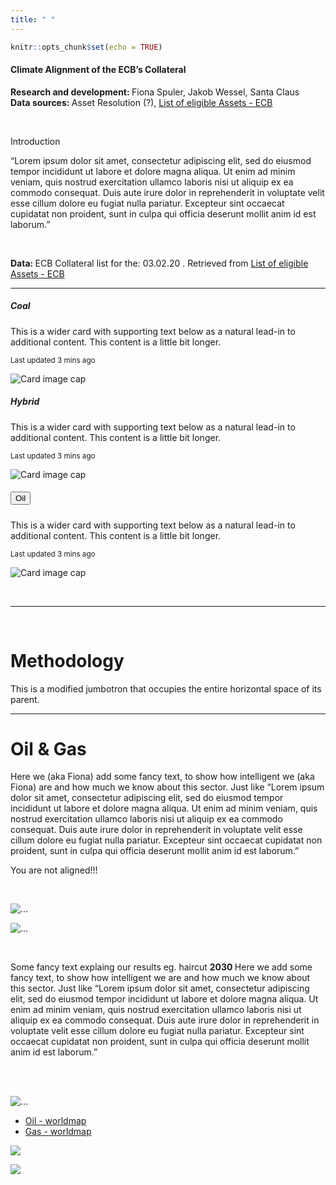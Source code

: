 ```yaml
---
title: " "
---
```


```r
knitr::opts_chunk$set(echo = TRUE)
```
<!-- using: bslib
rmarkdown-dev-version: https://github.com/rstudio/rmarkdown/pull/1706
themes bootswatch
-->

<!-- Title -->
<h4 class="display-4"> Climate Alignment of the ECB's Collateral </h4>

<!-- Metadata-container -->
<div class="container">

<!-- Quick Info -->
<div class="container">
<p>

<strong> Research and development: </strong> Fiona Spuler, Jakob Wessel, Santa Claus <br>
<strong> Data sources: </strong> Asset Resolution (?), [List of eligible Assets - ECB](https://www.ecb.europa.eu/paym/coll/assets/html/list-MID.en.html)

</p>
</div>

<br/>

<!-- Text-description -->
<div class="container">

<p class="h5">Introduction</p>

<p> 
"Lorem ipsum dolor sit amet, consectetur adipiscing elit, sed do eiusmod tempor incididunt ut labore et dolore magna aliqua. Ut enim ad minim veniam, quis nostrud exercitation ullamco laboris nisi ut aliquip ex ea commodo consequat. Duis aute irure dolor in reprehenderit in voluptate velit esse cillum dolore eu fugiat nulla pariatur. Excepteur sint occaecat cupidatat non proident, sunt in culpa qui officia deserunt mollit anim id est laborum."
</p>

</div>

</div>

<br/>

<!-- Time of data-retrieval -->
<div class="alert alert-secondary" role="alert">
<strong>Data: </strong> ECB Collateral list for the: <span class="text-danger"> 03.02.20 </span>. Retrieved from [List of eligible Assets - ECB](https://www.ecb.europa.eu/paym/coll/assets/html/list-MID.en.html)
</div>


<!-- Vertical divider -->

<hr>

<!-- Main part -->

<!-- Overview -->
<div class="container">
<div class="card-group"> <!-- useful? --> 


<div class="card">

<div class="card-body">
<h5 class="card-title">Coal</h5>
<p class="card-text">This is a wider card with supporting text below as a natural lead-in to additional content. This content is a little bit longer.</p>
<p class="card-text"><small class="text-muted">Last updated 3 mins ago</small></p>
</div>
<img class="card-img-bottom" src="plots/fiveyear_coalcap.png" alt="Card image cap">

</div>


<div class="card">

<div class="card-body">
<h5 class="card-title">Hybrid</h5>
<p class="card-text">This is a wider card with supporting text below as a natural lead-in to additional content. This content is a little bit longer.</p>
<p class="card-text"><small class="text-muted">Last updated 3 mins ago</small></p>
</div>
<img class="card-img-bottom" src="plots/fiveyear_hybrid.png" alt="Card image cap">

</div>


<div class="card">

<div class="card-body">
<h5 class="card-title"><button type="button" class="btn btn-danger">Oil</button></h5>
<p class="card-text">This is a wider card with supporting text below as a natural lead-in to additional content. This content is a little bit longer.</p>
<p class="card-text"><small class="text-muted">Last updated 3 mins ago</small></p>
</div>
<img class="card-img-bottom" src="plots/fiveyear_oil.png" alt="Card image cap">

</div>


</div>
</div>

<!-- End Beginning-Section -->


<br/>
<hr>
<br/>

<!-- Methodology -->
<div class="jumbotron jumbotron-fluid">
<div class="container">
<h1>Methodology</h1>
<p class="lead">This is a modified jumbotron that occupies the entire horizontal space of its parent.</p>
</div>
</div>

<hr>

<!-- Standard-components --> 



<!-- Oil and Gas --> 

<!-- Intro about the sector --> 
<div class="container">
<h1>Oil & Gas</h1>
<p> 
Here we (aka Fiona) add some fancy text, to show how intelligent we (aka Fiona) are and how much we know about this sector. Just like "Lorem ipsum dolor sit amet, consectetur adipiscing elit, sed do eiusmod tempor incididunt ut labore et dolore magna aliqua. Ut enim ad minim veniam, quis nostrud exercitation ullamco laboris nisi ut aliquip ex ea commodo consequat. Duis aute irure dolor in reprehenderit in voluptate velit esse cillum dolore eu fugiat nulla pariatur. Excepteur sint occaecat cupidatat non proident, sunt in culpa qui officia deserunt mollit anim id est laborum."
</p>
</div>

<!-- Alignment-message - same color as szenario? --> 
<div class="alert alert-danger" role="alert">
You are not aligned!!! 
</div>

<br/>

<!-- Five Year charts -->
<div class="container">
<div class="row">
<div class="col-sm">
<img src="plots/fiveyear_oil.png"  alt="...">
</div>
<div class="col-sm">
<img src="plots/fiveyear_gas.png"  alt="...">
</div>
</div>
</div>

<!-- Alternative:
<img src="plots/fiveyear_oil.png" width="40%" class="rounded float-left" alt="...">
<img src="plots/fiveyear_gas.png" width="40%" class="rounded float-right" alt="...">
-->

<br/>

<!-- Results, Interpretation + Haircut -->
<div class="container">
<p> Some fancy text explaing our results eg. haircut <strong> 2030 </strong> 
Here we add some fancy text, to show how intelligent we are and how much we know about this sector. Just like "Lorem ipsum dolor sit amet, consectetur adipiscing elit, sed do eiusmod tempor incididunt ut labore et dolore magna aliqua. Ut enim ad minim veniam, quis nostrud exercitation ullamco laboris nisi ut aliquip ex ea commodo consequat. Duis aute irure dolor in reprehenderit in voluptate velit esse cillum dolore eu fugiat nulla pariatur. Excepteur sint occaecat cupidatat non proident, sunt in culpa qui officia deserunt mollit anim id est laborum."
</p>
</div>
<br/>
<br/>
 
<!-- Companies and Oil+Gas-Worldmap -->
<div class="container">
<div class="row">

<!-- Column with Companies -->
<div class="col">
<img src="plots/tree_new.png"  alt="...">
</div>

<!-- Column with Maps -->
<div class="col">
<!-- Tabs for Maps -->
<ul class="nav nav-tabs" id="myTab" role="tablist">

<!-- Navigation - Maps -->
<li class="nav-item">
<a class="nav-link active" id="oil_map-tab" data-toggle="tab" href="#oil_map" role="tab" aria-controls="oil_map" aria-selected="true">Oil - worldmap</a>
</li>
<li class="nav-item">
<a class="nav-link" id="gas_map-tab" data-toggle="tab" href="#gas_map" role="tab" aria-controls="gas_map" aria-selected="false">Gas - worldmap</a>
</li>
</ul>

<!-- Content - Maps -->
<div class="tab-content" id="myTabContent">

<div class="tab-pane fade show active" id="oil_map" role="tabpanel" aria-labelledby="oil_map-tab">
<img src="plots/map_oil.png">
</div>
<div class="tab-pane fade" id="gas_map" role="tabpanel" aria-labelledby="gas_map-tab">
<img src="plots/map_oil.png">
</div>

</div>

</div>

</div>
</div>

